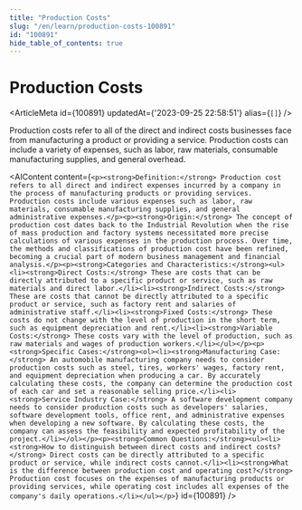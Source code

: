 ```yaml
---
title: "Production Costs"
slug: "/en/learn/production-costs-100891"
id: "100891"
hide_table_of_contents: true
---
```



# Production Costs

<ArticleMeta id={100891} updatedAt={'2023-09-25 22:58:51'} alias={`[]`} />
<div className='border-solid border-b border-t-0 my-4 border-[var(--ifm-color-gray-300)]' />

Production costs refer to all of the direct and indirect costs businesses face from manufacturing a product or providing a service. Production costs can include a variety of expenses, such as labor, raw materials, consumable manufacturing supplies, and general overhead.

<AIContent content={`<p><strong>Definition:</strong> Production cost refers to all direct and indirect expenses incurred by a company in the process of manufacturing products or providing services. Production costs include various expenses such as labor, raw materials, consumable manufacturing supplies, and general administrative expenses.</p><p><strong>Origin:</strong> The concept of production cost dates back to the Industrial Revolution when the rise of mass production and factory systems necessitated more precise calculations of various expenses in the production process. Over time, the methods and classifications of production cost have been refined, becoming a crucial part of modern business management and financial analysis.</p><p><strong>Categories and Characteristics:</strong><ul><li><strong>Direct Costs:</strong> These are costs that can be directly attributed to a specific product or service, such as raw materials and direct labor.</li><li><strong>Indirect Costs:</strong> These are costs that cannot be directly attributed to a specific product or service, such as factory rent and salaries of administrative staff.</li><li><strong>Fixed Costs:</strong> These costs do not change with the level of production in the short term, such as equipment depreciation and rent.</li><li><strong>Variable Costs:</strong> These costs vary with the level of production, such as raw materials and wages of production workers.</li></ul></p><p><strong>Specific Cases:</strong><ol><li><strong>Manufacturing Case:</strong> An automobile manufacturing company needs to consider production costs such as steel, tires, workers' wages, factory rent, and equipment depreciation when producing a car. By accurately calculating these costs, the company can determine the production cost of each car and set a reasonable selling price.</li><li><strong>Service Industry Case:</strong> A software development company needs to consider production costs such as developers' salaries, software development tools, office rent, and administrative expenses when developing a new software. By calculating these costs, the company can assess the feasibility and expected profitability of the project.</li></ol></p><p><strong>Common Questions:</strong><ul><li><strong>How to distinguish between direct costs and indirect costs?</strong> Direct costs can be directly attributed to a specific product or service, while indirect costs cannot.</li><li><strong>What is the difference between production cost and operating cost?</strong> Production cost focuses on the expenses of manufacturing products or providing services, while operating cost includes all expenses of the company's daily operations.</li></ul></p>`} id={100891} />
